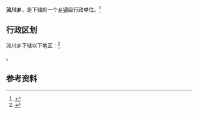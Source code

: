 {{中国乡级行政区|62/29/22/202/000}}

'''流川乡'''，是{{PRC admin/fullname|62/29/22/202/000|3}}下辖的一个[[乡镇|乡镇]]级行政单位。<ref>{{PRC admin/ref sgc|{{PRC admin/parent|62/29/22/202/000}}}}</ref>

== 行政区划 ==

流川乡下辖以下地区：<ref>{{PRC admin/ref sgc|62/29/22/202/000}}</ref>

{{PRC admin/children|62/29/22/202/000}}。

== 参考资料 ==

{{reflist}}

{{行政区划小作品}}
{{PRC admin/navcat|62/29/22/202/000}}